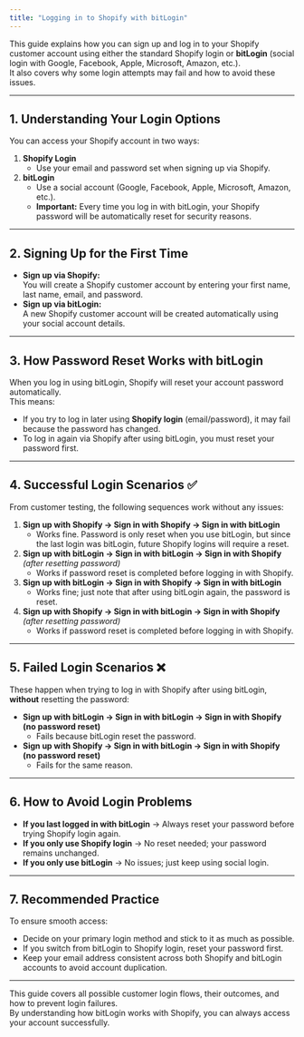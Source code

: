 ```yaml
---
title: "Logging in to Shopify with bitLogin"
---
```


This guide explains how you can sign up and log in to your Shopify customer account using either the standard Shopify login or **bitLogin** (social login with Google, Facebook, Apple, Microsoft, Amazon, etc.).\
It also covers why some login attempts may fail and how to avoid these issues.

---

## 1. Understanding Your Login Options

You can access your Shopify account in two ways:

1. **Shopify Login**
   - Use your email and password set when signing up via Shopify.
2. **bitLogin**
   - Use a social account (Google, Facebook, Apple, Microsoft, Amazon, etc.).
   - **Important:** Every time you log in with bitLogin, your Shopify password will be automatically reset for security reasons.

---

## 2. Signing Up for the First Time

- **Sign up via Shopify:**\
  You will create a Shopify customer account by entering your first name, last name, email, and password.
- **Sign up via bitLogin:**\
  A new Shopify customer account will be created automatically using your social account details.

---

## 3. How Password Reset Works with bitLogin

When you log in using bitLogin, Shopify will reset your account password automatically.\
This means:

- If you try to log in later using **Shopify login** (email/password), it may fail because the password has changed.
- To log in again via Shopify after using bitLogin, you must reset your password first.

---

## 4. Successful Login Scenarios ✅

From customer testing, the following sequences work without any issues:

1. **Sign up with Shopify → Sign in with Shopify → Sign in with bitLogin**
   - Works fine. Password is only reset when you use bitLogin, but since the last login was bitLogin, future Shopify logins will require a reset.
2. **Sign up with bitLogin → Sign in with bitLogin → Sign in with Shopify** _(after resetting password)_
   - Works if password reset is completed before logging in with Shopify.
3. **Sign up with bitLogin → Sign in with Shopify → Sign in with bitLogin**
   - Works fine; just note that after using bitLogin again, the password is reset.
4. **Sign up with Shopify → Sign in with bitLogin → Sign in with Shopify** _(after resetting password)_
   - Works if password reset is completed before logging in with Shopify.

---

## 5. Failed Login Scenarios ❌

These happen when trying to log in with Shopify after using bitLogin, **without** resetting the password:

- **Sign up with bitLogin → Sign in with bitLogin → Sign in with Shopify (no password reset)**
  - Fails because bitLogin reset the password.
- **Sign up with Shopify → Sign in with bitLogin → Sign in with Shopify (no password reset)**
  - Fails for the same reason.

---

## 6. How to Avoid Login Problems

- **If you last logged in with bitLogin** → Always reset your password before trying Shopify login again.
- **If you only use Shopify login** → No reset needed; your password remains unchanged.
- **If you only use bitLogin** → No issues; just keep using social login.

---

## 7. Recommended Practice

To ensure smooth access:

- Decide on your primary login method and stick to it as much as possible.
- If you switch from bitLogin to Shopify login, reset your password first.
- Keep your email address consistent across both Shopify and bitLogin accounts to avoid account duplication.

---

This guide covers all possible customer login flows, their outcomes, and how to prevent login failures.\
By understanding how bitLogin works with Shopify, you can always access your account successfully.
